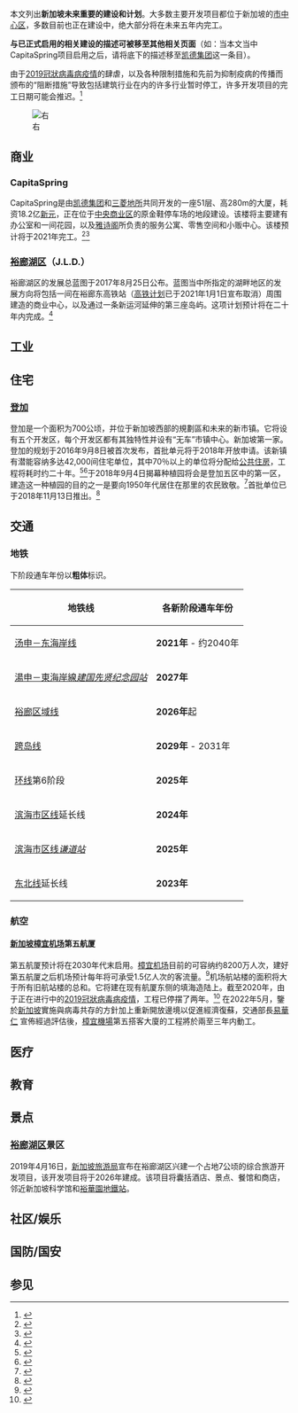 {{新加坡未来建设}}
{{动态列表}}
本文列出'''新加坡未来重要的建设和计划'''。大多数主要开发项目都位于新加坡的[[市中心_(新加坡)|市中心区]]，多数目前也正在建设中，绝大部分将在未来五年内完工。

'''与已正式启用的相关建设的描述可被移至其他相关页面'''（如：当本文当中CapitaSpring项目启用之后，请将底下的描述移至[[凯德集团|凯德集团]]这一条目）。

由于[[2019冠狀病毒病疫情|2019冠狀病毒病疫情]]的肆虐，以及各种限制措施和先前为抑制疫病的传播而颁布的“阻断措施”导致包括建筑行业在内的许多行业暂时停工，许多开发项目的完工日期可能会推迟。<ref>{{Cite web|title=COVID-19: Construction projects could be delayed months, as contractors fear manpower crunch when clearing backlog|url=https://www.channelnewsasia.com/news/singapore/covid-19-construction-projects-delay-manpower-crunch-backlog-12673450|language=en|access-date=2020-08-14|website=[[亚洲新闻台|亚洲新闻台]] CNA|archive-date=2020-04-26|archive-url=https://web.archive.org/web/20200426070348/https://www.channelnewsasia.com/news/singapore/covid-19-construction-projects-delay-manpower-crunch-backlog-12673450|dead-url=no}}</ref>

[[File:Singapore_Downtown_Core.jpg|右]]

== 商业 ==

=== CapitaSpring ===
CapitaSpring是由[[凯德集团|凯德集团]]和[[三菱地所|三菱地所]]共同开发的一座51层、高280m的大厦，耗资18.2亿[[新元|新元]]，正在位于[[新加坡中區|中央商业区]]的原金鞋停车场的地段建设。该楼将主要建有办公室和一间花园，以及[[雅诗阁|雅诗阁]]所负责的服务公寓、零售空间和小贩中心。该楼预计将于2021年完工。<ref>{{cite web|title=Golden Shoe Car Park to be redeveloped into one of tallest buildings in Raffles Place|url=https://www.channelnewsasia.com/news/business/golden-shoe-car-park-to-be-redeveloped-into-one-of-tallest-9027390|date=2017-07-13|publisher=[[亚洲新闻台|亚洲新闻台]] Channel NewsAsia|access-date=2018-01-19|archive-date=2019-04-14|archive-url=https://web.archive.org/web/20190414113115/https://www.channelnewsasia.com/news/business/golden-shoe-car-park-to-be-redeveloped-into-one-of-tallest-9027390|dead-url=no}}</ref><ref>{{cite web|title=Tower going up at old Golden Shoe Car Park named CapitaSpring|url=http://www.tnp.sg/news/business/tower-going-old-golden-shoe-car-park-named-capitaspring|date=2018-04-13|work=The New Paper|access-date=2018-04-14|archive-date=2020-11-28|archive-url=https://web.archive.org/web/20201128110528/https://www.tnp.sg/news/business/tower-going-old-golden-shoe-car-park-named-capitaspring|dead-url=no}}</ref>

=== [[裕廊东#裕廊湖区|裕廊湖区]]（J.L.D.） ===
裕廊湖区的发展总蓝图于2017年8月25日公布。蓝图当中所指定的湖畔地区的发展方向将包括一间在裕廊东高铁站（[[吉隆坡－新加坡高速铁路|高铁计划]]已于2021年1月1日宣布取消）周围建造的商业中心，以及通过一条新运河延伸的第三座岛屿。这项计划预计将在二十年内完成。<ref>{{cite web|title=Jurong Lake District to create more than 100000 jobs, 20000 homes|url=https://www.channelnewsasia.com/news/singapore/jurong-lake-district-to-create-more-than-100-000-jobs-20-000-9155708|date=25 August 2017|publisher=Channel NewsAsia|access-date=2018-01-19|archive-date=2020-08-06|archive-url=https://web.archive.org/web/20200806230259/https://www.channelnewsasia.com/news/singapore/jurong-lake-district-to-create-more-than-100-000-jobs-20-000-9155708|dead-url=no}}</ref>

== 工业 ==

== 住宅 ==

=== [[登加|登加]] ===
登加是一个面积为700公顷，并位于新加坡西部的規劃區和未来的新市镇。它将设有五个开发区，每个开发区都有其独特性并设有“无车”市镇中心。新加坡第一家。登加的规划于2016年9月8日被首次发布，首批单元将于2018年开放申请。该新镇有潜能容纳多达42,000间住宅单位，其中70％以上的单位将分配给[[组屋#新加坡|公共住房]]，工程将耗时约二十年。<ref>{{cite web|title=A peek into Tengah, the next new HDB town the size of Bishan|url=https://www.todayonline.com/singapore/peek-tengah-next-new-hdb-town-size-bishan|date=8 September 2016|last1=Cheng|first1=Kenneth|website=Today|access-date=2019-04-28|archive-date=2019-09-21|archive-url=https://web.archive.org/web/20190921083726/https://www.todayonline.com/singapore/peek-tengah-next-new-hdb-town-size-bishan|dead-url=no}}</ref><ref>{{cite web|title=Tengah, the first HDB town since Punggol, to have forest fringe, car-free town centre|url=https://www.straitstimes.com/singapore/housing/tengah-the-first-hdb-town-since-punggol-to-have-forest-fringe-car-free-town-centre|accessdate=|author=|date=8-9-2016|format=|publisher=|language=|last1=Heng|first1=Janice|website=The Straits Times|access-date=6-11-2019|archive-date=2020-12-04|archive-url=https://web.archive.org/web/20201204065528/https://www.straitstimes.com/singapore/housing/tengah-the-first-hdb-town-since-punggol-to-have-forest-fringe-car-free-town-centre|dead-url=no}}</ref>于2018年9月4日揭幕种植园将会是登加五区中的第一区，建造这一种植园的目的之一是要向1950年代居住在那里的农民致敬。<ref>{{cite web|title=First HDB flats in new Tengah town unveiled with community farms and gardens|url=https://www.straitstimes.com/singapore/first-housing-district-in-new-tengah-town-unveiled-with-emphasis-on-community-farming|date=4-9-2018|last1=Au-Yong|first1=Rachel|website=The Straits Times|access-date=6-11-2019|archive-date=2020-11-09|archive-url=https://web.archive.org/web/20201109022443/https://www.straitstimes.com/singapore/first-housing-district-in-new-tengah-town-unveiled-with-emphasis-on-community-farming|dead-url=no}}</ref>首批单位已于2018年11月13日推出。<ref>{{cite web|title=HDB launches over 7,000 flats for sale, including first BTO project in Tengah|url=https://www.straitstimes.com/singapore/housing/hdb-launches-over-7000-flats-for-sale-including-first-bto-project-in-tengah|date=2018-11-13|last1=Wong|first1=Derek|website=The Straits Times|access-date=6-11-2019|archive-date=2020-11-19|archive-url=https://web.archive.org/web/20201119114948/https://www.straitstimes.com/singapore/housing/hdb-launches-over-7000-flats-for-sale-including-first-bto-project-in-tengah|dead-url=no}}</ref>

== 交通 ==

=== 地铁 ===
下阶段通车年份以'''粗体'''标识。
{| class="wikitable sortable"
|+
!地铁线
!各新阶段通车年份
|-
|[[新加坡地铁汤申－东海岸线|汤申－东海岸线]]
|'''2021年''' - 约2040年
|-
|[[新加坡地铁汤申－东海岸线|湯申－東海岸線]][[建国先贤纪念园地铁站|''建国先贤纪念园站'']]
|'''2027年'''
|-
|[[新加坡地铁裕廊区域线|裕廊区域线]]
|'''2026年'''起
|-
|[[新加坡地铁跨岛线|跨岛线]]
|'''2029年''' - 2031年
|-
|[[新加坡地铁环线|环线]]第6阶段
|'''2025年'''
|-
|[[新加坡地铁滨海市区线|滨海市区线]]延长线
|'''2024年'''
|-
|[[新加坡地铁滨海市区线|滨海市区线]][[谦道地铁站|''谦道站'']]
|'''2025年'''
|-
|[[新加坡地铁东北线|东北线]]延长线
|'''2023年'''
|}

=== 航空 ===

==== [[新加坡樟宜机场|新加坡樟宜机场]]第五航厦 ====
第五航厦预计将在2030年代末启用。[[新加坡樟宜机场|樟宜机场]]目前的可容纳约8200万人次，建好第五航厦之后机场预计每年将可承受1.5亿人次的客流量。<ref name="Straits Times Singapore">{{cite web|title=Decades of groundwork for T5 to take flight|url=https://www.straitstimes.com/singapore/transport/decades-of-groundwork-for-t5-to-take-flight|accessdate=|author=|date=3-12-2017|format=|work=Straits Times Singapore|publisher=|language=|access-date=21-9-2019|archive-date=2020-11-11|archive-url=https://web.archive.org/web/20201111222141/https://www.straitstimes.com/singapore/transport/decades-of-groundwork-for-t5-to-take-flight|dead-url=no}}</ref>机场航站楼的面积将大于所有旧航站楼的总和。它将建在现有航厦东侧的填海造陆上。截至2020年，由于正在进行中的[[2019冠狀病毒病疫情|2019冠狀病毒病疫情]]，工程已停摆了两年。<ref>{{Cite web|title=Coronavirus: Changi Airport T5 construction to be 'paused' for at least 2 years, says Khaw|url=https://www.straitstimes.com/singapore/transport/coronavirus-changi-airport-t5-construction-to-be-paused-for-at-least-2-years|accessdate=|author=|date=2020-06-16|last=Toh|first=Ting Wei|format=|publisher=|language=en|access-date=2020-6-16|website=The Straits Times|archive-date=2021-01-25|archive-url=https://web.archive.org/web/20210125110519/https://www.straitstimes.com/singapore/transport/coronavirus-changi-airport-t5-construction-to-be-paused-for-at-least-2-years|dead-url=no}}</ref>  在2022年5月，鑒於[[新加坡|新加坡]]實施與病毒共存的方針加上重新開放邊境以促進經濟復蘇，交通部長[[易華仁|易華仁]] 宣佈經過評估後，[[樟宜機場|樟宜機場]]第五搭客大廈的工程將於兩至三年内動工。

== 医疗 ==

== 教育 ==

== 景点 ==

=== [[裕廊东#裕廊湖区|裕廊湖区]]景区 ===
2019年4月16日，[[新加坡旅遊局|新加坡旅游局]]宣布在裕廊湖区兴建一个占地7公顷的综合旅游开发项目，该开发项目将于2026年建成。该项目将囊括酒店、景点、餐馆和商店，邻近新加坡科学馆和[[裕華園地鐵站|裕華園地鐵站]]。

== 社区/娱乐 ==

== 国防/国安 ==

== 参见 ==
{{新加坡摩天大楼}}

<references />